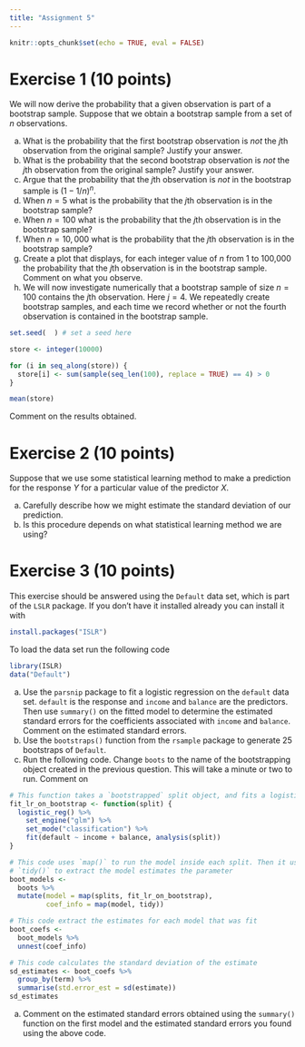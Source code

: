 ```yaml
---
title: "Assignment 5"
---
```


```r
knitr::opts_chunk$set(echo = TRUE, eval = FALSE)
```

# Exercise 1 (10 points)

We will now derive the probability that a given observation is part of a bootstrap sample. 
Suppose that we obtain a bootstrap sample from a set of $n$ observations.

a. What is the probability that the first bootstrap observation is *not* the $j$th observation from the original sample? Justify your answer.
a. What is the probability that the second bootstrap observation is *not* the $j$th observation from the original sample? Justify your answer.
a. Argue that the probability that the $j$th observation is *not* in the bootstrap sample is $(1-1/n)^n$.
a. When $n = 5$ what is the probability that the $j$th observation is in the bootstrap sample?
a. When $n = 100$ what is the probability that the $j$th observation is in the bootstrap sample?
a. When $n = 10,000$ what is the probability that the $j$th observation is in the bootstrap sample?
a. Create a plot that displays, for each integer value of $n$ from 1 to 100,000 the probability that the $j$th observation is in the bootstrap sample. Comment on what you observe.
a. We will now investigate numerically that a bootstrap sample of size $n = 100$ contains the $j$th observation. Here $j = 4$. We repeatedly create bootstrap samples, and each time we record whether or not the fourth observation is contained in the bootstrap sample.

```r
set.seed(  ) # set a seed here

store <- integer(10000)

for (i in seq_along(store)) {
  store[i] <- sum(sample(seq_len(100), replace = TRUE) == 4) > 0
}

mean(store)
```

Comment on the results obtained.

# Exercise 2 (10 points)

Suppose that we use some statistical learning method to make a prediction for the response $Y$ for a particular value of the predictor $X$. 

a. Carefully describe how we might estimate the standard deviation of our prediction.
a. Is this procedure depends on what statistical learning method we are using?

# Exercise 3  (10 points)

This exercise should be answered using the `Default` data set, which is part of the `LSLR` package. If you don't have it installed already you can install it with

```r
install.packages("ISLR")
```

To load the data set run the following code

```r
library(ISLR)
data("Default")
```

a. Use the `parsnip` package to fit a logistic regression on the `default` data set. `default` is the response and `income` and `balance` are the predictors. Then use `summary()` on the fitted model to determine the estimated standard errors for the coefficients associated with `income` and `balance`. Comment on the estimated standard errors.
a. Use the `bootstraps()` function from the `rsample` package to generate 25 bootstraps of `Default`.
a. Run the following code. Change `boots` to the name of the bootstrapping object created in the previous question. This will take a minute or two to run. Comment on 

```r
# This function takes a `bootstrapped` split object, and fits a logistic model
fit_lr_on_bootstrap <- function(split) {
  logistic_reg() %>%
    set_engine("glm") %>%
    set_mode("classification") %>%
    fit(default ~ income + balance, analysis(split))
}

# This code uses `map()` to run the model inside each split. Then it used
# `tidy()` to extract the model estimates the parameter
boot_models <-
  boots %>% 
  mutate(model = map(splits, fit_lr_on_bootstrap),
         coef_info = map(model, tidy))

# This code extract the estimates for each model that was fit
boot_coefs <-
  boot_models %>% 
  unnest(coef_info)

# This code calculates the standard deviation of the estimate
sd_estimates <- boot_coefs %>%
  group_by(term) %>%
  summarise(std.error_est = sd(estimate))
sd_estimates
```

a. Comment on the estimated standard errors obtained using the `summary()` function on the first model and the estimated standard errors you found using the above code.

